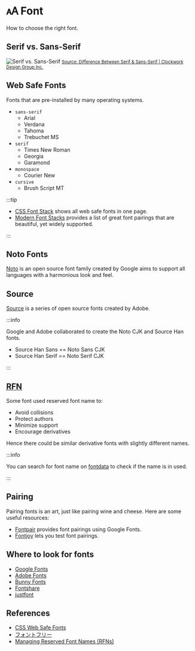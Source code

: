 
# 🗚 Font

How to choose the right font.

## Serif vs. Sans-Serif

<Image filename="serif-vs-sans-serif.jpg" alt="Serif vs. Sans-Serif">
  <small>
    <a
      href="https://www.cdgi.com/2016/09/serif-vs-sans-serif-fonts/"
      target="_blank"
      rel="noopener noreferrer"
    >
      Source: Difference Between Serif & Sans-Serif | Clockwork Design Group
      Inc.
    </a>
  </small>
</Image>

## Web Safe Fonts

Fonts that are pre-installed by many operating systems.

- `sans-serif`
  - Arial
  - Verdana
  - Tahoma
  - Trebuchet MS
- `serif`
  - Times New Roman
  - Georgia
  - Garamond
- `monospace`
  - Courier New
- `cursive`
  - Brush Script MT

:::tip

- [CSS Font Stack](https://www.cssfontstack.com/) shows all web safe fonts in one page.
- [Modern Font Stacks](https://modernfontstacks.com/) provides a list of great font pairings that are beautiful, yet widely supported.

:::

## Noto Fonts

[Noto](https://fonts.google.com/noto) is an open source font family created by Google aims to support all languages with a harmonious look and feel.

## Source

[Source](https://www.adobe.com/type) is a series of open source fonts created by Adobe.

:::info

Google and Adobe collaborated to create the Noto CJK and Source Han fonts.

- Source Han Sans == Noto Sans CJK
- Source Han Serif == Noto Serif CJK

:::

## <abbr title="Reserved Font Name">RFN</abbr>

Some font used reserved font name to:

- Avoid collisions
- Protect authors
- Minimize support
- Encourage derivatives

Hence there could be similar derivative fonts with slightly different names.

:::info

You can search for font name on [fontdata](https://namecheck.fontdata.com/) to check if the name is in used.

:::

## Pairing

Pairing fonts is an art, just like pairing wine and cheese. Here are some useful resources:

- [Fontpair](https://fontpair.co/) provides font pairings using Google Fonts.
- [Fontjoy](https://fontjoy.com/) lets you test font pairings.

## Where to look for fonts

- [Google Fonts](https://fonts.google.com/)
- [Adobe Fonts](https://fonts.adobe.com/)
- [Bunny Fonts](https://fonts.bunny.net/)
- [Fontshare](https://www.fontshare.com/)
- [justfont](https://justfont.com/)

## References

- [CSS Web Safe Fonts](https://www.w3schools.com/cssref/css_websafe_fonts.php)
- [フォントフリー](https://fontfree.me/)
- [Managing Reserved Font Names (RFNs)](https://openfontlicense.org/ofl-reserved-font-names/)
